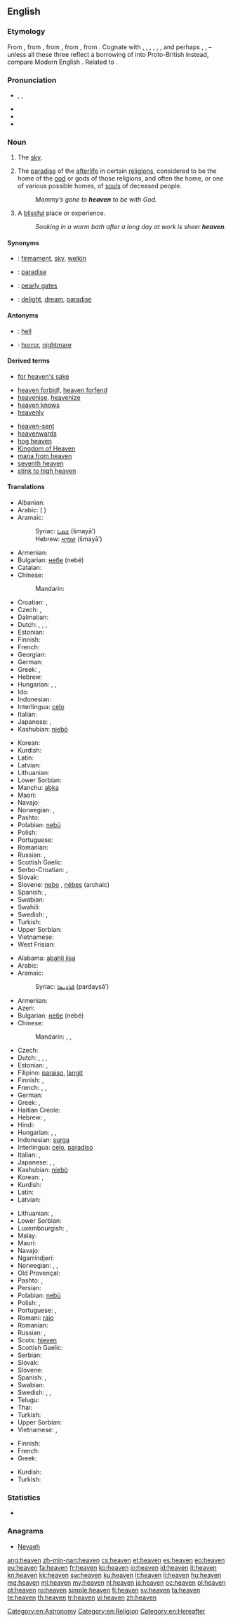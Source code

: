 {{also|Heaven}}
==English==
{{wikipedia|dab=heaven (disambiguation)|heaven|lang=en}}

===Etymology===
From {{etyl|enm}} {{term|heven|lang=enm}}, from {{etyl|ang}} {{term|heofon||heaven, sky|lang=ang}}, from {{proto|Germanic|himinaz||himilaz|heaven, sky|lang=en}}, from {{proto|Indo-European|k(')em-en-||k(')em-er-|sky, cloud|lang=en}}, from {{proto|Indo-European|title=Proto-Indo-European base|ḱam-|cover, shroud, clothes|lang=en}}. Cognate with {{etyl|nds|-}} {{term|Heven||heaven, sky|lang=nds}}, {{etyl|osx|-}} {{term|heƀan||heaven, sky|lang=osx}}, {{etyl|non|-}} {{term|himinn||heaven, sky|lang=non}}, {{etyl|got|-}} {{term|||tr=himins|heaven, sky|lang=got}}, {{etyl|nl|-}} {{term|hemel||heaven|lang=nl}}, {{etyl|de|-}} {{term|Himmel||heaven|lang=de}}, and perhaps {{etyl|cy|-}} {{term|cwmwl||cloud|lang=cy}}, {{etyl|kw|-}} {{term|kommol||cloud|lang=kw}}, {{etyl|br|-}} {{term|koumoul||cloud|lang=br}} – unless all these three reflect a borrowing of {{etyl|la|-}} {{term|cumulus||heap|lang=la}} into Proto-British instead, compare Modern English {{term|cumulus||a type of cloud|lang=en}}. Related to {{l|en|chemise}}.

===Pronunciation===
* {{enPR|hĕv'ən}}, {{IPA|/ˈhɛvən/}}, {{X-SAMPA|/"hEv@n/}}
* {{audio|en-us-heaven.ogg|Audio (US)}}
* {{audio|En-uk-heaven.ogg|Audio (UK)}}
* {{rhymes|ɛvən}}

===Noun===
{{wikipedia}}
{{en-noun}}

# {{often|in plural}} The [[sky]].
# {{context|hypothetical}} {{context|theology}} The [[paradise]] of the [[afterlife]] in certain [[religion]]s, considered to be the home of the [[god]] or gods of those religions, and often the home, or one of various possible homes, of [[soul]]s of deceased people.
#: ''Mommy’s gone to '''heaven''' to be with God.''
# {{italbrac|used without the article}} A [[blissful]] place or experience.
#: ''Soaking in a warm bath after a long day at work is sheer '''heaven'''.''

====Synonyms====
* {{italbrac|sky}}: [[firmament]], [[sky]], [[welkin]]
* {{italbrac|paradise}}: [[paradise]]
* {{italbrac|entrance to heaven}}: [[pearly gates]]
* {{italbrac|blissful place or experience}}: [[delight]], [[dream]], [[paradise]]

====Antonyms====
* {{italbrac|paradise}}: [[hell]]
* {{italbrac|blissful place or experience}}: [[horror]], [[nightmare]]

====Derived terms====
* [[for heaven's sake]]
<!--given at "heavens": *[[good heavens]]!-->
* [[heaven forbid]]!, [[heaven forfend]]
* [[heavenise]], [[heavenize]]
* [[heaven knows]]
* [[heavenly]]<!--whence "heavenly body", etc-->
<!--given at "heavens": *[[heavens above]]!-->
* [[heaven-sent]]
* [[heavenwards]]
* [[hog heaven]]
* [[Kingdom of Heaven]]
* [[mana from heaven]]
* [[seventh heaven]]
* [[stink to high heaven]]

====Translations====
{{trans-top|sky}}
* Albanian: {{t-|sq|qiell|xs=Albanian}}
* Arabic: {{t|ar|سماء|m|f|tr=samaa'|alt=سَمَاء|sc=Arab}} ({{Arab|[[سماوات|سَمَاوَات]]}} {{unicode|(samawáːt)}} {{p}})
* Aramaic:
*: Syriac: [[ܫܡܝܐ]] (šmayā’) {{c}}
*: Hebrew: [[שמיא]] (šmayā’) {{c}}
* Armenian: {{t-|hy|երկինք|tr=yerkink'}}
* Bulgarian: [[небе]] (nebé) {{n}}
* Catalan: {{t|ca|cel }}
* Chinese:
*: Mandarin: {{t-|cmn|天空|tr=tiānkōng|sc=Hani}}
* Croatian: {{t|hr|nebesa|n|p}}, {{t|hr|nebo|n}}
* Czech: {{t+|cs|nebe|n}}, {{t-|cs|obloha|f}}
* Dalmatian: {{tø|dlm|cil|m}}
* Dutch: {{t+|nl|hemel|m}}, {{t+|nl|lucht|f}}, {{t-|nl|firmament|n}}, {{t|nl|uitspansel|n}}
* Estonian: {{t|et|taevas}}
* Finnish: {{t+|fi|taivas}}
* French: {{t+|fr|ciel|m}}
* Georgian: {{t|ka|ზეცა|tr=zetsa|sc=Geor}}
* German: {{t+|de|Himmel|m}}
* Greek: {{t+|el|ουρανός|m|tr=uranós}}, {{t+|el|ουράνια|n|p|tr=uránia}}
* Hebrew: {{t|he|שמים|f|tr=shamayím|sc=Hebr}}
* Hungarian: {{t+|hu|ég}}, {{t+|hu|égbolt}}, {{t|hu|mennybolt}}
* Ido: {{t+|io|cielo|xs=Ido}}
* Indonesian: {{t+|id|langit|xs=Indonesian}}
* Interlingua: [[celo]]
* Italian: {{t+|it|cielo|m}}
* Japanese: {{t|ja|空|tr=[[そら]], sora|sc=Jpan}}, {{t|ja|天|tr=[[てん]], ten|sc=Jpan}}
* Kashubian: [[niebò]] {{n}}
{{trans-mid}}
* Korean: {{t|ko|하늘|tr=haneul|sc=Kore}}
* Kurdish: {{t|ku|ئاسمان|sc=Arab}} {{rfr|lang=ku}}
* Latin: {{t+|la|caelum|n}}
* Latvian: {{t+|lv|debesis|f|p|xs=Latvian}}
* Lithuanian: {{t+|lt|dangus|m|xs=Lithuanian}}
* Lower Sorbian: {{tø|dsb|njebjo|n}}
* Manchu: [[abka]]
* Maori: {{t|mi|rangi}}
* Navajo: {{tø|nv|wótʼááh}}
* Norwegian: {{t+|no|himmel|m}}, {{t+|no|sky|m|f}}
* Pashto: {{t-|ps|هسك|m|tr=hask|sc=ps-Arab|xs=Pashto}}
* Polabian: [[nebü]] {{n}}
* Polish: {{t+|pl|niebo|n}}
* Portuguese: {{t+|pt|céu|m}}
* Romanian: {{t+|ro|cer}}
* Russian: {{t|ru|небо|n|tr=nébo|sc=Cyrl}}, {{t|ru|небеса|n|p|tr=nebesá|sc=Cyrl}}
* Scottish Gaelic: {{t|gd|speur|m}}
* Serbo-Croatian: {{t|sh|nebo|n|sc=Latn}}, {{t|sh|nebesa|n|p|sc=Latn}}
* Slovak: {{t-|sk|nebo|n}}
* Slovene: [[nebo]] {{n}}, [[nébes]] {{m}} (archaic)
* Spanish: {{t+|es|cielo|m}}, {{t-|es|firmamento|m}}
* Swabian: {{tø|swg|Hemmel}}
* Swahili: {{t|sw|mbingu}}
* Swedish: {{t+|sv|himmel|c}}, {{t+|sv|sky|c}}
* Turkish: {{t+|tr|gökyüzü}}
* Upper Sorbian: {{tø|hsb|njebjo|n}}
* Vietnamese: {{t+|vi|trời|xs=Vietnamese}}
* West Frisian: {{t|fy|himel|xs=West Frisian}}
{{trans-bottom}}

{{trans-top|paradise}}
* Alabama: [[abahli iisa]]
* Arabic: {{t|ar|جنة|f|tr=jánna|alt=جَنّةٌ|sc=Arab}}
* Aramaic:
*: Syriac: [[ܦܪܕܝܣܐ]] (pardaysā’) {{m}}
* Armenian: {{t-|hy|դրախտ|tr=draxt}}
* Azeri: {{t|az|cənnət}}
* Bulgarian: [[небе]] (nebé) {{n}}
* Chinese:
*: Mandarin: {{t-|cmn|天國|sc=Hani}}, {{t-|cmn|天国|tr=tiānguó |sc=Hani}}, {{t-|cmn|天堂|tr=tiāntáng|sc=Hani}}
* Czech: {{t|cs|ráj|m}}
* Dutch: {{t+|nl|hemel|m}}, {{t+|nl|paradijs|n}}, {{t|nl|hof van Eden|n}}, {{t|nl|tuin der lusten|m}}
* Estonian: {{t|et|taevas}}, {{t|et|paradiis}}
* Filipino: [[paraiso]], [[langit]]
* Finnish: {{t+|fi|taivas}}, {{t+|fi|paratiisi}}
* French: {{t+|fr|ciel|m}}, {{t+|fr|paradis|m}}, {{t|fr|au-delà}}
* German: {{t+|de|Himmel|m}}
* Greek: {{t|el|παράδεισος|tr=parádisos|m}}, {{t|el|ουράνια|tr=uránia}} {{n|p}}
* Haitian Creole: {{tø|ht|syèl}}
* Hebrew: {{t|he|פרדיסא|tr=pardaysā’|m}}, {{t|he|גן־עדן|f|tr=gan-éden|sc=Hebr}}
* Hindi: {{t|hi|स्वर्ग|m|tr=svarga|xs=Hindi}}
* Hungarian: {{t+|hu|mennyország}}, {{t+|hu|menny}}, {{t+|hu|ég}}
* Indonesian: [[surga]]
* Interlingua: [[celo]], [[paradiso]]
* Italian: {{t+|it|cielo|m}}, {{t+|it|paradiso|m}}
* Japanese: {{t|ja|天国|tr=てんごく, tengoku|sc=Jpan}}, {{t|ja|天堂|tr=てんどう, tendō|sc=Jpan}}, {{t|ja|楽園|tr=らくえん, rakuen|sc=Jpan}}
* Kashubian: [[niebò]] {{n}}
* Korean: {{t|ko|하늘|tr=haneul|sc=Kore}}, {{t|ko|하늘나라|tr=haneulnara|sc=Kore}}
* Kurdish: {{t|ku|به‌هه‌شت|tr=Arab}} {{rfr|lang=ku}}
* Latin: {{t+|la|caelum|n}}
* Latvian: {{t+|lv|debesis|f|p|xs=Latvian}}
{{trans-mid}}
* Lithuanian: {{t+|lt|dangus|m|xs=Lithuanian}}, {{t+|lt|rojus|m|xs=Lithuanian}}
* Lower Sorbian: {{tø|dsb|njebjo|n}}
* Luxembourgish: {{t|lb|Himmel}}, {{t|lb|Paradäis|m|n}}
* Malay: {{t|ms|syurga}}
* Maori: {{t|mi|rangi}}
* Navajo: {{tø|nv|yáʼąąsh}}
* Ngarrindjeri: {{tø|nay|Wyerriewarr}}
* Norwegian: {{t+|no|himmel|m}}, {{t-|no|paradis|n}}, {{t-|no|paradis|p}}
* Old Provençal: {{tø|pro|cel}}
* Pashto: {{t-|ps|جنت|m|tr=ǰanat|sc=ps-Arab|xs=Pashto}}, {{t-|ps|هسك|m|tr=hask|sc=ps-Arab|xs=Pashto}}
* Persian: {{t|fa|بهشت|tr=behesht}}
* Polabian: [[nebü]] {{n}}
* Polish: {{t+|pl|niebo|n}}, {{t+|pl|raj|m}}
* Portuguese: {{t+|pt|céu|m}}, {{t+|pt|Paraíso|m}}
* Romani: [[rajo]] {{m}}
* Romanian: {{t+|ro|rai}}
* Russian: {{t|ru|небеса|n|p|tr=nebesá|sc=Cyrl}}, {{t|ru|рай|m|tr=raj|sc=Cyrl}}
* Scots: [[hieven]]
* Scottish Gaelic: {{t|gd|nèamh|m}}
* Serbian: {{t-|sr|raj|f}}
* Slovak: {{t-|sk|nebo|n}}
* Slovene: {{t+|sl|nebesa|n|p}}
* Spanish: {{t+|es|cielo|m}}, {{t+|es|paraíso|m}}
* Swabian: {{tø|swg|Hemmel}}
* Swedish: {{t|sv|himmel|c}}, {{t|sv|paradis|n}}, {{t|sv|himmelrike|n}}
* Telugu: {{t|te|స్వర్గం|tr=svargam}}
* Thai: {{t-|th|สวรรค์|tr=sawan}}
* Turkish: {{t+|tr|cennet}}
* Upper Sorbian: {{tø|hsb|njebjo|n}}
* Vietnamese: {{t|vi|thiên đường}}, {{t|vi|thiên đàng}}
{{trans-bottom}}

{{trans-top|blissful place or experience}}
* Finnish: {{t|fi|taivas}}
* French: {{t+|fr|paradis|m}}
* Greek: {{t+|el|παράδεισος|m|tr=paráδisos}}
{{trans-mid}}
* Kurdish: {{t|ku|به‌هه‌شت|sc=Arab}}
* Turkish: {{t+|tr|cennet}}
{{trans-bottom}}

<!--Not an astronomical term... -->

===Statistics===
* {{rank|Henry|society|boat|798|heaven|v.|difficult|top}}

===Anagrams===
* [[Nevaeh#English|Nevaeh]]

[[Category:en:Astronomy]]
[[Category:en:Religion]]
[[Category:en:Hereafter]]

[[ang:heaven]]
[[zh-min-nan:heaven]]
[[cs:heaven]]
[[et:heaven]]
[[es:heaven]]
[[eo:heaven]]
[[eu:heaven]]
[[fa:heaven]]
[[fr:heaven]]
[[ko:heaven]]
[[io:heaven]]
[[id:heaven]]
[[it:heaven]]
[[kn:heaven]]
[[kk:heaven]]
[[sw:heaven]]
[[ku:heaven]]
[[lt:heaven]]
[[li:heaven]]
[[hu:heaven]]
[[mg:heaven]]
[[ml:heaven]]
[[my:heaven]]
[[nl:heaven]]
[[ja:heaven]]
[[oc:heaven]]
[[pl:heaven]]
[[pt:heaven]]
[[ro:heaven]]
[[simple:heaven]]
[[fi:heaven]]
[[sv:heaven]]
[[ta:heaven]]
[[te:heaven]]
[[th:heaven]]
[[tr:heaven]]
[[vi:heaven]]
[[zh:heaven]]